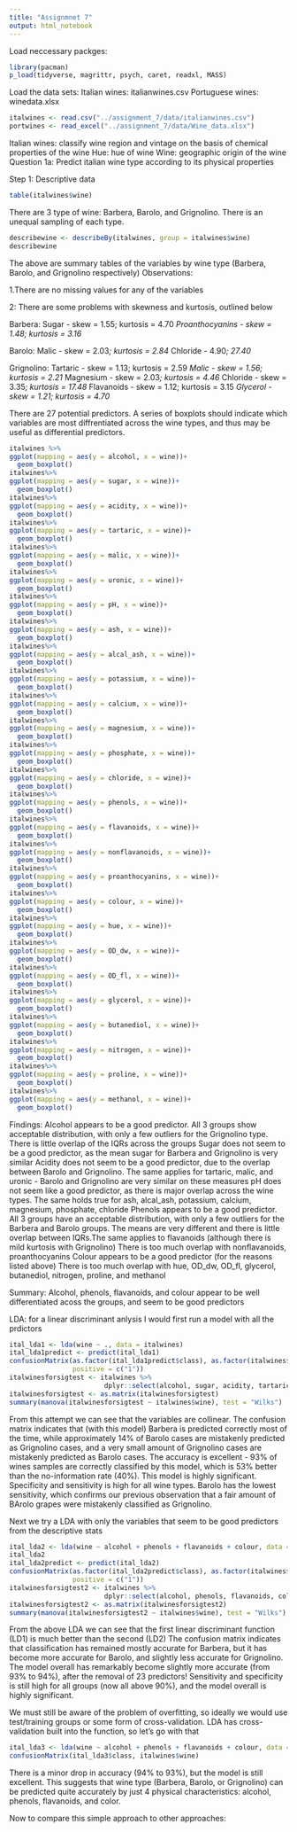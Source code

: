 ```yaml
---
title: "Assignmnet 7"
output: html_notebook
---
```


Load neccessary packges:
```r
library(pacman)
p_load(tidyverse, magrittr, psych, caret, readxl, MASS)
```
Load the data sets:
Italian wines: italianwines.csv
Portuguese wines: winedata.xlsx
```r
italwines <- read.csv("../assignment_7/data/italianwines.csv")
portwines <- read_excel("../assignment_7/data/Wine_data.xlsx")
```
Italian wines: classify wine region and vintage on the basis of chemical properties of the wine
Hue: hue of wine
Wine: geographic origin of the wine
Question 1a:
Predict italian wine type according to its physical properties

Step 1:
Descriptive data
```r
table(italwines$wine)
```
There are 3 type of wine: Barbera, Barolo, and Grignolino. There is an unequal sampling of each type.
```r
describewine <- describeBy(italwines, group = italwines$wine)
describewine

```
The above are summary tables of the variables by wine type (Barbera, Barolo, and Grignolino respectively)
Observations:

1.There are no missing values for any of the variables

2: There are some problems with skewness and kurtosis, outlined below

Barbera: 
Sugar - skew = 1.55; kurtosis = 4.70*
Proanthocyanins - skew = 1.48; kurtosis = 3.16*

Barolo:
Malic - skew = 2.03*; kurtosis = 2.84*
Chloride - 4.90*; 27.40*

Grignolino:
Tartaric - skew = 1.13; kurtosis = 2.59*
Malic - skew = 1.56; kurtosis = 2.21*
Magnesium - skew = 2.03*; kurtosis = 4.46*
Chloride - skew = 3.35*; kurtosis = 17.48*
Flavanoids - skew = 1.12; kurtosis = 3.15*
Glycerol - skew = 1.21; kurtosis = 4.70*

There are 27 potential predictors. A series of boxplots should indicate which variables are most diffrentiated across the wine types, and thus may be useful as differential predictors.
```r
italwines %>%
ggplot(mapping = aes(y = alcohol, x = wine))+
  geom_boxplot()
italwines%>%
ggplot(mapping = aes(y = sugar, x = wine))+
  geom_boxplot()
italwines%>%
ggplot(mapping = aes(y = acidity, x = wine))+
  geom_boxplot()
italwines%>%
ggplot(mapping = aes(y = tartaric, x = wine))+
  geom_boxplot()
italwines%>%
ggplot(mapping = aes(y = malic, x = wine))+
  geom_boxplot()
italwines%>%
ggplot(mapping = aes(y = uronic, x = wine))+
  geom_boxplot()
italwines%>%
ggplot(mapping = aes(y = pH, x = wine))+
  geom_boxplot()
italwines%>%
ggplot(mapping = aes(y = ash, x = wine))+
  geom_boxplot()
italwines%>%
ggplot(mapping = aes(y = alcal_ash, x = wine))+
  geom_boxplot()
italwines%>%
ggplot(mapping = aes(y = potassium, x = wine))+
  geom_boxplot()
italwines%>%
ggplot(mapping = aes(y = calcium, x = wine))+
  geom_boxplot()
italwines%>%
ggplot(mapping = aes(y = magnesium, x = wine))+
  geom_boxplot()
italwines%>%
ggplot(mapping = aes(y = phosphate, x = wine))+
  geom_boxplot()
italwines%>%
ggplot(mapping = aes(y = chloride, x = wine))+
  geom_boxplot()
italwines%>%
ggplot(mapping = aes(y = phenols, x = wine))+
  geom_boxplot()
italwines%>%
ggplot(mapping = aes(y = flavanoids, x = wine))+
  geom_boxplot()
italwines%>%
ggplot(mapping = aes(y = nonflavanoids, x = wine))+
  geom_boxplot()
italwines%>%
ggplot(mapping = aes(y = proanthocyanins, x = wine))+
  geom_boxplot()
italwines%>%
ggplot(mapping = aes(y = colour, x = wine))+
  geom_boxplot()
italwines%>%
ggplot(mapping = aes(y = hue, x = wine))+
  geom_boxplot()
italwines%>%
ggplot(mapping = aes(y = OD_dw, x = wine))+
  geom_boxplot()
italwines%>%
ggplot(mapping = aes(y = OD_fl, x = wine))+
  geom_boxplot()
italwines%>%
ggplot(mapping = aes(y = glycerol, x = wine))+
  geom_boxplot()
italwines%>%
ggplot(mapping = aes(y = butanediol, x = wine))+
  geom_boxplot()
italwines%>%
ggplot(mapping = aes(y = nitrogen, x = wine))+
  geom_boxplot()
italwines%>%
ggplot(mapping = aes(y = proline, x = wine))+
  geom_boxplot()
italwines%>%
ggplot(mapping = aes(y = methanol, x = wine))+
  geom_boxplot()
```
Findings:
Alcohol appears to be a good predictor. All 3 groups show acceptable distribution, with only a few outliers for the Grignolino type. There is little overlap of the IQRs across the groups
Sugar does not seem to be a good predictor, as the mean sugar for Barbera and Grignolino is very similar
Acidity does not seem to be a good predictor, due to the overlap between Barolo and Grignolino. The same applies for tartaric, malic, and uronic - Barolo and Grignolino are very similar on these measures
pH does not seem like a good predictor, as there is major overlap across the wine types. The same holds true for ash, alcal_ash, potassium, calcium, magnesium, phosphate, chloride
Phenols appears to be a good predictor. All 3 groups have an acceptable distribution, with only a few outliers for the Barbera and Barolo groups. The means are very different and there is little overlap between IQRs.The same applies to flavanoids (although there is mild kurtosis with Grignolino)
There is too much overlap with nonflavanoids, proanthocyanins
Colour appears to be a good predictor (for the reasons listed above)
There is too much overlap with hue, OD_dw, OD_fl, glycerol, butanediol, nitrogen, proline, and methanol

Summary:
Alcohol, phenols, flavanoids, and colour appear to be well differentiated acoss the groups, and seem to be good predictors

LDA: for a linear discriminant anlysis I would first run a model with all the prdictors
```r
ital_lda1 <- lda(wine ~ ., data = italwines)
ital_lda1predict <- predict(ital_lda1)
confusionMatrix(as.factor(ital_lda1predict$class), as.factor(italwines$wine), 
                positive = c("1"))
italwinesforsigtest <- italwines %>%   
                        dplyr::select(alcohol, sugar, acidity, tartaric, malic, uronic, pH, ash, alcal_ash, potassium, calcium, magnesium, phosphate, chloride, phenols, flavanoids, nonflavanoids, proanthocyanins, colour, hue, OD_dw, OD_fl, glycerol, butanediol, nitrogen, proline, methanol)
italwinesforsigtest <- as.matrix(italwinesforsigtest)
summary(manova(italwinesforsigtest ~ italwines$wine), test = "Wilks")
```
From this attempt we can see that the variables are collinear.
The confusion matrix indicates that (with this model) Barbera is predicted correctly most of the time, while approximately 14% of Barolo cases are mistakenly predicted as Grignolino cases, and a very small amount of Grignolino cases are mistakenly predicted as Barolo cases.
The accuracy is excellent - 93% of wines samples are correctly classified by this model, which is 53% better than the no-information rate (40%). This model is highly significant. 
Specificity and sensitivity is high for all wine types. Barolo has the lowest sensitivity, which confirms our previous observation that a fair amount of BArolo grapes were mistakenly classified as Grignolino.




Next we try a LDA with only the variables that seem to be good predictors from the descriptive stats
```r
ital_lda2 <- lda(wine ~ alcohol + phenols + flavanoids + colour, data = italwines)
ital_lda2
ital_lda2predict <- predict(ital_lda2)
confusionMatrix(as.factor(ital_lda2predict$class), as.factor(italwines$wine), 
                positive = c("1"))
italwinesforsigtest2 <- italwines %>%   
                        dplyr::select(alcohol, phenols, flavanoids, colour)
italwinesforsigtest2 <- as.matrix(italwinesforsigtest2)
summary(manova(italwinesforsigtest2 ~ italwines$wine), test = "Wilks")
```
From the above LDA we can see that the first linear discriminant function (LD1) is much better than the second (LD2)
The confusion matrix indicates that classification has remained mostly accurate for Barbera, but it has become more accurate for Barolo, and slightly less accurate for Grignolino. 
The model overall has remarkably become slightly more accurate (from 93% to 94%), after the removal of 23 predictors! 
Sensitivity and specificity is still high for all groups (now all above 90%), and the model overall is highly significant.

We must still be aware of the problem of overfitting, so ideally we would use test/training groups or some form of cross-validation. LDA has cross-validation built into the function, so let's go with that
```r
ital_lda3 <- lda(wine ~ alcohol + phenols + flavanoids + colour, data = italwines, CV = TRUE)
confusionMatrix(ital_lda3$class, italwines$wine)
```
There is a minor drop in accuracy (94% to 93%), but the model is still excellent. 
This suggests that wine type (Barbera, Barolo, or Grignolino) can be predicted quite accurately by just 4 physical characteristics: alcohol, phenols, flavanoids, and color.

Now to compare this simple approach to other approaches:

